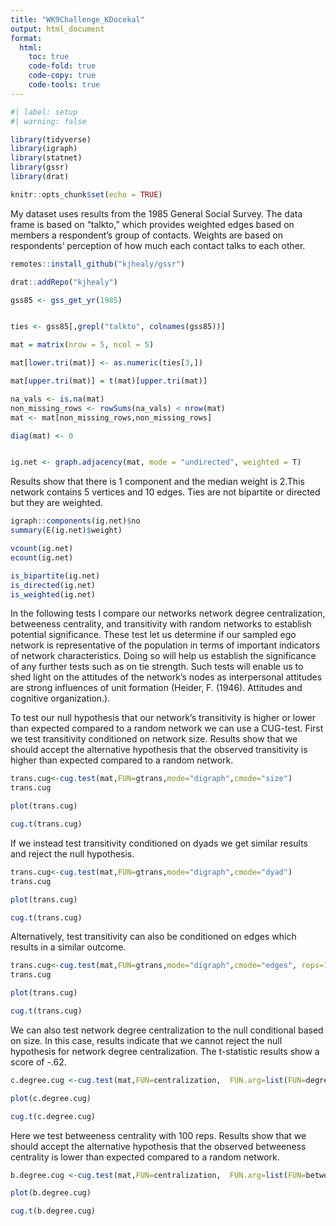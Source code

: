 ---
title: "WK9Challenge_KDocekal"
output: html_document
format:
  html:
    toc: true
    code-fold: true
    code-copy: true
    code-tools: true
---

```{r, message=FALSE}
#| label: setup
#| warning: false

library(tidyverse)
library(igraph)
library(statnet)
library(gssr)
library(drat)

knitr::opts_chunk$set(echo = TRUE)
```



My dataset uses results from the 1985 General Social Survey. The data frame is based on "talkto," which provides weighted edges based on members a respondent's group of contacts. Weights are based on respondents' perception of how much each contact talks to each other.
```{r}
remotes::install_github("kjhealy/gssr")

drat::addRepo("kjhealy")

gss85 <- gss_get_yr(1985)


ties <- gss85[,grepl("talkto", colnames(gss85))]

mat = matrix(nrow = 5, ncol = 5)

mat[lower.tri(mat)] <- as.numeric(ties[3,])

mat[upper.tri(mat)] = t(mat)[upper.tri(mat)]

na_vals <- is.na(mat)
non_missing_rows <- rowSums(na_vals) < nrow(mat)
mat <- mat[non_missing_rows,non_missing_rows]

diag(mat) <- 0


ig.net <- graph.adjacency(mat, mode = "undirected", weighted = T)


```



Results show that there is 1 component and the median weight is 2.This network contains 5 vertices and 10 edges. Ties are not bipartite or directed but they are weighted.

```{r}



igraph::components(ig.net)$no
summary(E(ig.net)$weight)

vcount(ig.net)
ecount(ig.net)

is_bipartite(ig.net)
is_directed(ig.net)
is_weighted(ig.net)


```


In the following tests I compare our networks network degree centralization, betweeness centrality, and transitivity with random networks to establish potential significance. These test let us determine if our sampled ego network is representative of the population in terms of important indicators of network characteristics. Doing so will help us establish the significance of any further tests such as on tie strength. Such tests will enable us to shed light on the attitudes of the network's nodes as interpersonal attitudes are strong influences of unit formation (Heider, F. (1946). Attitudes and cognitive organization.).  

To test our null hypothesis that our network's transitivity is higher or lower than expected compared to a random network we can use a CUG-test. First we test transitivity conditioned on network size. Results show that we should accept the alternative hypothesis that the observed transitivity is higher than expected compared to a random network.

```{r}
trans.cug<-cug.test(mat,FUN=gtrans,mode="digraph",cmode="size")
trans.cug

plot(trans.cug)

cug.t(trans.cug)


```


If we instead test transitivity conditioned on dyads we get similar results and reject the null hypothesis. 

```{r}
trans.cug<-cug.test(mat,FUN=gtrans,mode="digraph",cmode="dyad")
trans.cug

plot(trans.cug)

cug.t(trans.cug)

```


Alternatively, test transitivity can also be conditioned on edges which results in a similar outcome.  

```{r}
trans.cug<-cug.test(mat,FUN=gtrans,mode="digraph",cmode="edges", reps=100)
trans.cug

plot(trans.cug)

cug.t(trans.cug)


```



We can also test network degree centralization to the null conditional based on size. In this case, results indicate that we cannot reject the null hypothesis for network degree centralization. The t-statistic results show a score of -.62. 
```{r}

c.degree.cug <-cug.test(mat,FUN=centralization,  FUN.arg=list(FUN=degree, cmode="indegree"), mode="digraph", cmode="size") 

plot(c.degree.cug)

cug.t(c.degree.cug)


```

Here we test betweeness centrality with 100 reps. Results show that we should accept the alternative hypothesis that the observed betweeness centrality is lower than expected compared to a random network.
```{r}
b.degree.cug <-cug.test(mat,FUN=centralization,  FUN.arg=list(FUN=betweenness, cmode="directed"), mode="digraph", cmode="size", reps=100) 

plot(b.degree.cug)

cug.t(b.degree.cug)

```







